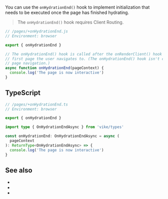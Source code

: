 
You can use the `onHydrationEnd()` hook to implement initialization that needs to be executed once the page has finished <Link href="/hydration">hydrating</Link>.

> The `onHydrationEnd()` hook requires <Link href="/client-routing">Client Routing</Link>.

```js
// /pages/+onHydrationEnd.js
// Environment: browser

export { onHydrationEnd }

// The onHydrationEnd() hook is called after the onRenderClient() hook finishes rendering the
// first page the user navigates to. (The onHydrationEnd() hook isn't called upon subsequent
// page navigation.)
async function onHydrationEnd(pageContext) {
  console.log('The page is now interactive')
}
```


## TypeScript

```ts
// /pages/+onHydrationEnd.ts
// Environment: browser

export { onHydrationEnd }

import type { OnHydrationEndAsync } from 'vike/types'

const onHydrationEnd: OnHydrationEndAsync = async (
  pageContext
): ReturnType<OnHydrationEndAsync> => {
  console.log('The page is now interactive')
}
```

<HookTypeScriptHints hookTypeName="OnHydrationEndAsync" />

## See also

 - <Link href="/clientRouting" />
 - <Link href="/onPageTransitionStart" />
 - <Link href="/onPageTransitionEnd" />
